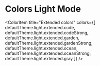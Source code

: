 

<Meta title="Docs/ColorTheme" />

# Colors Light Mode

<ColorPalette>
  <ColorItem
    title="Primary Colors"
    colors={[
      defaultTheme.light.primary.jordyBlue,
      defaultTheme.light.primary.hawkesBlue,
      defaultTheme.light.primary.mediumPurple,
      defaultTheme.light.primary.selago,
      defaultTheme.light.primary.white,
    ]}
  />
  <ColorItem
    title="Secondary Colors"
    colors={[
      defaultTheme.light.secondary.nepal,
      defaultTheme.light.secondary.linkWater,
      defaultTheme.light.secondary.prim,
      defaultTheme.light.secondary.tutu,
    ]}
  />
  <ColorItem
    title="Neutral Colors"
    colors={[
      defaultTheme.light.neutral[0],
      defaultTheme.light.neutral[100],
      defaultTheme.light.neutral[200],
      defaultTheme.light.neutral[300],
      defaultTheme.light.neutral[400],
      defaultTheme.light.neutral[500],
      defaultTheme.light.neutral[600],
      defaultTheme.light.neutral[700],
    ]}
  />
  <ColorItem
    title="Semantic colors"
    colors={[
      defaultTheme.light.semantic.success,
      defaultTheme.light.semantic.warning,
      defaultTheme.light.semantic.danger,
      defaultTheme.light.semantic.info,
      defaultTheme.light.semantic.warm,
      defaultTheme.light.semantic.spring,
      defaultTheme.light.semantic.earth,
      defaultTheme.light.semantic.skin,
      defaultTheme.light.semantic.sky,
    ]}
  />

  <ColorItem
    title="Extended colors"
    colors={[
      defaultTheme.light.extended.code,
      defaultTheme.light.extended.codeStrong,
      defaultTheme.light.extended.garden,
      defaultTheme.light.extended.gardenStrong,
      defaultTheme.light.extended.ocean,
      defaultTheme.light.extended.oceanStrong,
      defaultTheme.light.extended.gray
    ]}
  />
</ColorPalette>
